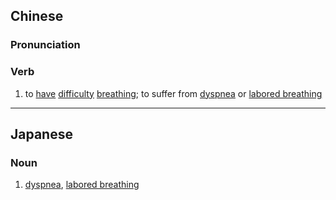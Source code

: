 {{also|呼吸困难}}
==Chinese==
{{zh-forms|s=呼吸困难|type=22}}

===Pronunciation===
{{zh-pron
|m=hūxī kùnnan
|c=fu1 kap1 kwan3 naan4
|cat=v
}}

===Verb===
{{zh-verb}}

# to [[have]] [[difficulty]] [[breathing]]; to suffer from [[dyspnea]] or [[labored breathing]]

----

==Japanese==
{{ja-kanjitab|こ|きゅう|こん|なん|yomi=on}}

===Noun===
{{ja-noun|こきゅう こんなん}}

# [[dyspnea]], [[labored breathing]]